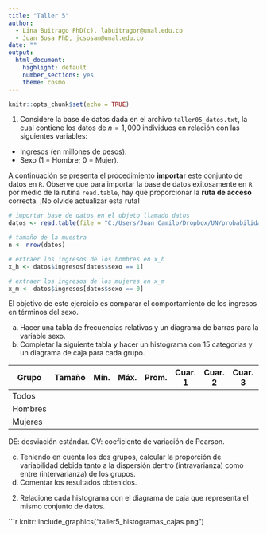 ---
title: "Taller 5"
author: 
  - Lina Buitrago PhD(c), labuitragor@unal.edu.co
  - Juan Sosa PhD, jcsosam@unal.edu.co
date: ""
output:
  html_document:
    highlight: default
    number_sections: yes
    theme: cosmo
---

```{r setup, include=FALSE}
knitr::opts_chunk$set(echo = TRUE)
```

1. Considere la base de datos dada en el archivo `taller05_datos.txt`, la cual contiene los datos de $n=1,000$ individuos en relación con las siguientes variables:

- Ingresos (en millones de pesos).
- Sexo (1 = Hombre; 0 = Mujer).

A continuación se presenta el procedimiento **importar** este conjunto de datos en `R`. Observe que para importar la base de datos exitosamente en `R` por medio de la rutina `read.table`, hay que proporcionar la **ruta de acceso** correcta. ¡No olvide actualizar esta ruta!

```{r, echo=T, eval=F}
# importar base de datos en el objeto llamado datos
datos <- read.table(file = "C:/Users/Juan Camilo/Dropbox/UN/probabilidad_y_estadistica_2022_1/taller_05_datos.txt", header = TRUE, sep = ";")

# tamaño de la muestra
n <- nrow(datos)

# extraer los ingresos de los hombres en x_h
x_h <- datos$ingresos[datos$sexo == 1]

# extraer los ingresos de los mujeres en x_m
x_m <- datos$ingresos[datos$sexo == 0]
```

El objetivo de este ejercicio es comparar el comportamiento de los ingresos en términos del sexo.

a. Hacer una tabla de frecuencias relativas y un diagrama de barras para la variable sexo.
b. Completar la siguiente tabla y hacer un histograma con 15 categorias y un diagrama de caja para cada grupo.

| Grupo     | Tamaño | Mín. | Máx. | Prom. | Cuar. 1 | Cuar. 2 | Cuar. 3 | DE       | CV |
|-----------|:------:|:------:|:-------|:--------:|:---------:|:---------:|:---------:|:--------:|:-------:|
| Todos     |        |        |        |          |           |           |           |          |         |
| Hombres   |        |        |        |          |           |           |           |          |         |
| Mujeres   |        |        |        |          |           |           |           |          |         |

DE: desviación estándar. CV: coeficiente de variación de Pearson.

c. Teniendo en cuenta los dos grupos, calcular la proporción de variabilidad debida tanto a la dispersión dentro (intravarianza) como entre (intervarianza) de los grupos.
d. Comentar los resultados obtenidos.

2. Relacione cada histograma con el diagrama de caja que representa el mismo conjunto de datos.

```{r, eval = TRUE, echo=FALSE, out.width="70%", fig.pos = 'H', fig.align = 'center'}
knitr::include_graphics("taller5_histogramas_cajas.png")
